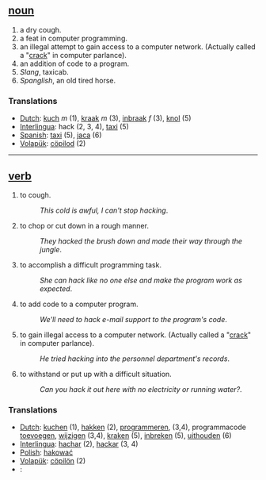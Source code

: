 == [[noun]] ==
#a dry cough.
#a feat in computer programming. 
#an illegal attempt to gain access to a computer network. (Actually called a "[[crack]]" in computer parlance). 
#an addition of code to a program.
#''Slang'', taxicab.
#''Spanglish'', an old tired horse.

=== Translations ===
*[[Dutch]]: [[kuch]] ''m'' (1), [[kraak]] ''m'' (3), [[inbraak]] ''f'' (3), [[knol]] (5)
*[[Interlingua]]: hack (2, 3, 4), [[taxi]] (5)
*[[Spanish]]: [[taxi]] (5), [[jaca]] (6)
*[[Volapük]]: [[cöpilod]] (2)

----

== [[verb]] ==
#to cough.
#:''This cold is awful, I can't stop hacking''.
#to chop or cut down in a rough manner.
#:''They hacked the brush down and made their way through the jungle''.
#to accomplish a difficult programming task. 
#:''She can hack like no one else and make the program work as expected''.
#to add code to a computer program.
#:''We'll need to hack e-mail support to the program's code''.
#to gain illegal access to a computer network. (Actually called a "[[crack]]" in computer parlance).
#:''He tried hacking into the personnel department's records''.
#to withstand or put up with a difficult situation.
#:''Can you hack it out here with no electricity or running water?''.

=== Translations ===
*[[Dutch]]: [[kuchen]] (1), [[hakken]] (2), [[programmeren]], (3,4), programmacode [[toevoegen]], [[wijzigen]] (3,4), [[kraken]] (5), [[inbreken]] (5), [[uithouden]] (6)
*[[Interlingua]]: [[hachar]] (2), [[hackar]] (3, 4)
*[[Polish]]: [[hakować]]
*[[Volapük]]: [[cöpilön]] (2)
*[[]]: [[]]